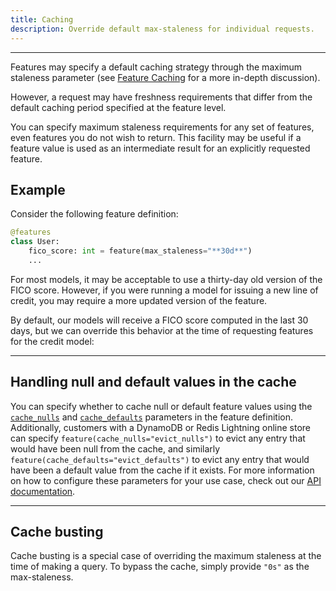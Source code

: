 ```yaml
---
title: Caching
description: Override default max-staleness for individual requests.
---
```



---

Features may specify a default caching strategy through
the maximum staleness parameter
(see [Feature Caching](/docs/feature-caching) for a more in-depth discussion).

However, a request may have freshness requirements that differ from
the default caching period specified at the feature level.

You can specify maximum staleness requirements for any set of features,
even features you do not wish to return.
This facility may be useful if a feature value is
used as an intermediate result for an explicitly requested feature.

## Example

Consider the following feature definition:

```python
@features
class User:
    fico_score: int = feature(max_staleness="**30d**")
    ...
```

For most models, it may be acceptable to use a thirty-day old
version of the FICO score. However, if you were running a
model for issuing a new line of credit,
you may require a more updated version of the feature.

By default, our models will receive a FICO score computed
in the last 30 days, but we can override this behavior
at the time of requesting features for the credit model:

<RequestingFeaturesMaxFreshness />

---

## Handling null and default values in the cache

You can specify whether to cache null or default feature values using the
[`cache_nulls`](/api-docs#feature.cache_nulls) and [`cache_defaults`](/api-docs#feature.cache_defaults)
parameters in the feature definition. Additionally, customers with a DynamoDB or
Redis Lightning online store can specify `feature(cache_nulls="evict_nulls")` to evict
any entry that would have been null from the cache, and similarly `feature(cache_defaults="evict_defaults")` to evict
any entry that would have been a default value from the cache if it exists. For more
information on how to configure these parameters for your use case, check out our
[API documentation](/api-docs#feature.cache_nulls).

---

## Cache busting

Cache busting is a special case of overriding the maximum
staleness at the time of making a query.
To bypass the cache, simply provide `"0s"` as the max-staleness.
